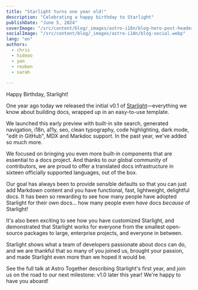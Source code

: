 ```yaml
---
title: "Starlight turns one year old!"
description: "Celebrating a happy birthday to Starlight"
publishDate: "June 5, 2024"
coverImage: "/src/content/blog/_images/astro-i18n/blog-hero-post-header.webp"
socialImage: "/src/content/blog/_images/astro-i18n/blog-social.webp"
lang: "en"
authors:
  - chris
  - hideoo
  - yan
  - reuben
  - sarah
  
---
```


Happy Birthday, Starlight!

One year ago today we released the initial v0.1 of [Starlight](https://starlight.astro.build/)—everything we know about building docs, wrapped up in an easy-to-use template.

We launched this early preview with built-in site search, generated navigation, i18n, a11y, seo, clean typography, code highlighting, dark mode, "edit in GitHub", MDX and Markdoc support. In the past year, we've added so much more.

We focused on bringing you even more built-in components that are essential to a docs project. And thanks to our global community of contributors, we are proud to offer a translated docs infrastructure in sixteen officially supported languages, out of the box.

Our goal has always been to provide sensible defaults so that you can just add Markdown content and you have functional, fast, lightweight, delightful docs. It has been so rewarding to see how many people have adopted Starlight for their own docs... how many people even *have* docs *because* of Starlight!

It's also been exciting to see how you have customized Starlight, and demonstrated that Starlight works for everyone from the smallest open-source packages to large, enterprise projects, and everyone in between.

Starlight shows what a team of developers passionate about docs can do, and we are thankful that so many of you joined us, brought your passion, and made Starlight even more than we hoped it would be.

See the full talk at Astro Together describing Starlight's first year, and join us on the road to our next milestone: v1.0 later this year! We're happy to have you aboard!